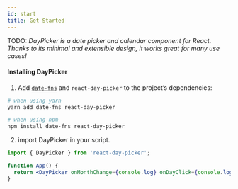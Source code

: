 ```yaml
---
id: start
title: Get Started
---
```


TODO: _DayPicker is a date picker and calendar component for React. Thanks to its minimal and extensible design, it works great for many use cases!_

#### Installing DayPicker

1. Add [`date-fns`](https://date-fns.org/) and `react-day-picker` to the project’s dependencies:

```bash
# when using yarn
yarn add date-fns react-day-picker

# when using npm
npm install date-fns react-day-picker
```

2. import DayPicker in your script.

```jsx preview
import { DayPicker } from 'react-day-picker';

function App() {
  return <DayPicker onMonthChange={console.log} onDayClick={console.log} />;
}
```
